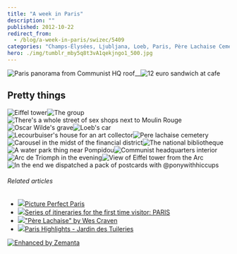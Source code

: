 ```yaml
---
title: "A week in Paris"
description: ""
published: 2012-10-22
redirect_from:
  - /blog/a-week-in-paris/swizec/5409
categories: "Champs-Élysées, Ljubljana, Loeb, Paris, Père Lachaise Cemetery, Starbucks, Travel + Events"
hero: ./img/tumblr_mby5q8t3vA1qekjngo1_500.jpg
---
```


![Paris panorama from Communist HQ roof](http://swizec.com/blog/wp-content/uploads/2012/10/paris-panorama-1024x764.jpg "Paris panorama from Communist HQ roof")![]()![]()![]()\_\_![12 euro sandwich at cafe](./img/tumblr_mby5q8t3vA1qekjngo1_500.jpg "12 euro sandwich at cafe")![]()

## Pretty things

![Eiffel tower](http://swizec.com/blog/wp-content/uploads/2012/10/eiffel-tower-dark-764x1024.jpg "Eiffel tower")![]()![]()![]()![The group](http://swizec.com/blog/wp-content/uploads/2012/10/le-group-1024x764.jpg "The group")![]()![There's a whole street of sex shops next to Moulin Rouge](./img/tumblr_mc3ajw4zte1qekjngo1_500.jpg "There's a whole street of sex shops next to Moulin Rouge")![Oscar Wilde's grave](./img/tumblr_mc51g3T7r51qekjngo1_500.jpg "Oscar Wilde's grave")![Loeb's car](http://swizec.com/blog/wp-content/uploads/2012/10/loeb-car-1024x764.jpg "Loeb's car")![Lecourbuiser's house for an art collector](http://swizec.com/blog/wp-content/uploads/2012/10/lecorbuisier-1024x764.jpg "Lecourbuiser's house for an art collector")![Pere lachaise cemetery](http://swizec.com/blog/wp-content/uploads/2012/10/pere-lachaise-1024x764.jpg "Pere lachaise cemetery")![]()![Carousel in the midst of the financial district](http://swizec.com/blog/wp-content/uploads/2012/10/carousel-1024x764.jpg "Carousel in the midst of the financial district")![The national bibliotheque](http://swizec.com/blog/wp-content/uploads/2012/10/national-bibliotheque-764x1024.jpg "The national bibliotheque")![A water park thing near Pompidou](http://swizec.com/blog/wp-content/uploads/2012/10/water-park-thing-1024x764.jpg "A water park thing near Pompidou")![Communist headquarters interior](http://swizec.com/blog/wp-content/uploads/2012/10/communst-hq-1024x764.jpg "Communist headquarters interior")![Arc de Triomph in the evening](http://swizec.com/blog/wp-content/uploads/2012/10/arc-triomphe-1024x764.jpg "Arc de Triomph in the evening")![View of Eiffel tower from the Arc](http://swizec.com/blog/wp-content/uploads/2012/10/eiffel-tower-night-1024x764.jpg "View of Eiffel tower from the Arc")![In the end we dispatched a pack of postcards with @ponywithhiccups](http://swizec.com/blog/wp-content/uploads/2012/10/postcards-764x1024.jpg "In the end we dispatched a pack of postcards with @ponywithhiccups")

###### Related articles

- [![](http://i.zemanta.com/119966123_80_80.jpg)](http://www.misscocomarie.com/picture-perfect-paris/)[Picture Perfect Paris](http://www.misscocomarie.com/picture-perfect-paris/)
- [![](http://i.zemanta.com/118012074_80_80.jpg)](http://experttraveltipsbygerri.wordpress.com/2012/10/11/series-of-itineraries-for-the-first-time-visitor-paris/)[Series of itineraries for the first time visitor: PARIS](http://experttraveltipsbygerri.wordpress.com/2012/10/11/series-of-itineraries-for-the-first-time-visitor-paris/)
- [![](http://i.zemanta.com/115736071_80_80.jpg)](http://jimmorrisonsparis.com/2012/10/01/pere-lachaise-by-wes-craven/)["Père Lachaise" by Wes Craven](http://jimmorrisonsparis.com/2012/10/01/pere-lachaise-by-wes-craven/)
- [![](http://i.zemanta.com/120338860_80_80.jpg)](http://afreckleintime.wordpress.com/2012/10/22/paris-highlights-jardin-des-tuileries/)[Paris Highlights - Jardin des Tuileries](http://afreckleintime.wordpress.com/2012/10/22/paris-highlights-jardin-des-tuileries/)

[![Enhanced by Zemanta](http://img.zemanta.com/zemified_e.png?x-id=d5855e8a-0d9e-4d92-9a11-5352d834c766)](http://www.zemanta.com/?px "Enhanced by Zemanta")
